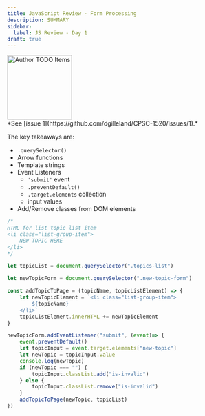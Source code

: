 ```yaml
---
title: JavaScript Review - Form Processing
description: SUMMARY
sidebar:
  label: JS Review - Day 1
draft: true
---
```



<Image src={todo} alt="Author TODO Items" class="float-end ml-3" width="150" />
<Aside title="Work-In-Progress (WIP)" type="caution">
*See [issue 1](https://github.com/dgilleland/CPSC-1520/issues/1).*
</Aside>



The key takeaways are:

- `.querySelector()`
- Arrow functions
- Template strings
- Event Listeners
  - `'submit'` event
  - `.preventDefault()`
  - `.target.elements` collection
  - input values
- Add/Remove classes from DOM elements

```js
/*
HTML for list topic list item
<li class="list-group-item">
    NEW TOPIC HERE
</li>
*/

let topicList = document.querySelector(".topics-list")

let newTopicForm = document.querySelector(".new-topic-form")

const addTopicToPage = (topicName, topicListElement) => {
    let newTopicElement = `<li class="list-group-item">
        ${topicName}
    </li>`
    topicListElement.innerHTML += newTopicElement
}

newTopicForm.addEventListener("submit", (event)=> {
    event.preventDefault()
    let topicInput = event.target.elements["new-topic"]
    let newTopic = topicInput.value
    console.log(newTopic)
    if (newTopic === "") {
        topicInput.classList.add("is-invalid")
    } else {
        topicInput.classList.remove("is-invalid")
    }
    addTopicToPage(newTopic, topicList)
})
```
